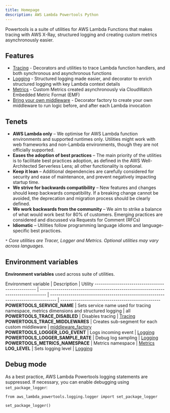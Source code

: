 ```yaml
---
title: Homepage
description: AWS Lambda Powertools Python
---
```


Powertools is a suite of utilities for AWS Lambda Functions that makes tracing with AWS X-Ray, structured logging and creating custom metrics asynchronously easier.

## Features

* [Tracing](./core/tracer) - Decorators and utilities to trace Lambda function handlers, and both synchronous and asynchronous functions
* [Logging](./core/logger) - Structured logging made easier, and decorator to enrich structured logging with key Lambda context details
* [Metrics](./core/metrics) - Custom Metrics created asynchronously via CloudWatch Embedded Metric Format (EMF)
* [Bring your own middleware](./utilities/middleware_factory) - Decorator factory to create your own middleware to run logic before, and after each Lambda invocation

## Tenets

* **AWS Lambda only** – We optimise for AWS Lambda function environments and supported runtimes only. Utilities might work with web frameworks and non-Lambda environments, though they are not officially supported.
* **Eases the adoption of best practices** – The main priority of the utilities is to facilitate best practices adoption, as defined in the AWS Well-Architected Serverless Lens; all other functionality is optional.
* **Keep it lean** – Additional dependencies are carefully considered for security and ease of maintenance, and prevent negatively impacting startup time. 
* **We strive for backwards compatibility** – New features and changes should keep backwards compatibility. If a breaking change cannot be avoided, the deprecation and migration process should be clearly defined.
* **We work backwards from the community** – We aim to strike a balance of what would work best for 80% of customers. Emerging practices are considered and discussed via Requests for Comment (RFCs)
* **Idiomatic** – Utilities follow programming language idioms and language-specific best practices.

_`*` Core utilities are Tracer, Logger and Metrics. Optional utilities may vary across languages._

## Environment variables

**Environment variables** used across suite of utilities.

Environment variable | Description | Utility
------------------------------------------------- | --------------------------------------------------------------------------------- | --------------------------------------------------------------------------------- | -------------------------------------------------
**POWERTOOLS_SERVICE_NAME** | Sets service name used for tracing namespace, metrics dimensions and structured logging | all
**POWERTOOLS_TRACE_DISABLED** | Disables tracing | [Tracing](./core/tracer)
**POWERTOOLS_TRACE_MIDDLEWARES** | Creates sub-segment for each custom middleware | [middleware_factory](./utilities/middleware_factory)
**POWERTOOLS_LOGGER_LOG_EVENT** | Logs incoming event | [Logging](./core/logger)
**POWERTOOLS_LOGGER_SAMPLE_RATE** | Debug log sampling | [Logging](./core/logger)
**POWERTOOLS_METRICS_NAMESPACE** | Metrics namespace | [Metrics](./core/metrics)
**LOG_LEVEL** | Sets logging level | [Logging](./core/logger)

## Debug mode

As a best practice, AWS Lambda Powertools logging statements are suppressed. If necessary, you can enable debugging using `set_package_logger`:

```python:title=enable_debug_logs
from aws_lambda_powertools.logging.logger import set_package_logger

set_package_logger()
```
